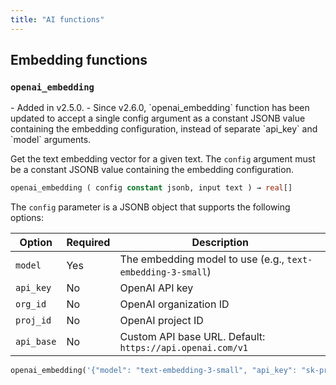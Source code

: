 ```yaml
---
title: "AI functions"
---
```


## Embedding functions

### `openai_embedding`
<Note>
- Added in v2.5.0.
- Since v2.6.0, `openai_embedding` function has been updated to accept a single config argument as a constant JSONB value containing the embedding configuration, instead of separate `api_key` and `model` arguments. 
</Note>

Get the text embedding vector for a given text. The `config` argument must be a constant JSONB value containing the embedding configuration.

```sql Syntax
openai_embedding ( config constant jsonb, input text ) → real[]
```

The `config` parameter is a JSONB object that supports the following options:

| Option | Required | Description |
|--------|----------|-------------|
| `model` | Yes | The embedding model to use (e.g., `text-embedding-3-small`) |
| `api_key` | No | OpenAI API key |
| `org_id` | No | OpenAI organization ID |
| `proj_id` | No | OpenAI project ID |
| `api_base` | No | Custom API base URL. Default: `https://api.openai.com/v1` |

```sql Example
openai_embedding('{"model": "text-embedding-3-small", "api_key": "sk-proj-1234567890"}'::jsonb, 'Hello, world!') -> {0.0001, 0.0002, 0.0003, ...}
```


